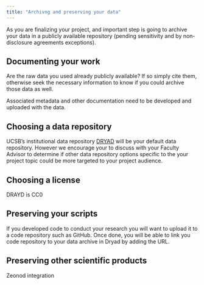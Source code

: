 ```yaml
---
title: "Archivng and preserving your data"
---
```



As you are finalizing your project, and important step is going to archive your data in a publicly available repository (pending sensitivity and by non-disclosure agreements exceptions).


## Documenting your work

Are the raw data you used already publicly available? If so simply cite them, otherwise seek the necessary information to know if you could archive those data as well.


Associated metadata and other documentation need to be developed and uploaded with the data.

## Choosing a data repository

UCSB's institutional data repository [DRYAD](https://datadryad.org/stash) will be your default data repository. However we encourage your to discuss with your Faculty Advisor to determine if other data repository options specific to the your project topic could be more targeted to your project audience. 



## Choosing a license

DRAYD is CC0




## Preserving your scripts

If you developed code to conduct your research you will want to upload it to a code repository such as GitHub. Once done, you will be able to link you code repository to your data archive in Dryad by adding the URL.


## Preserving other scientific products

Zeonod integration
